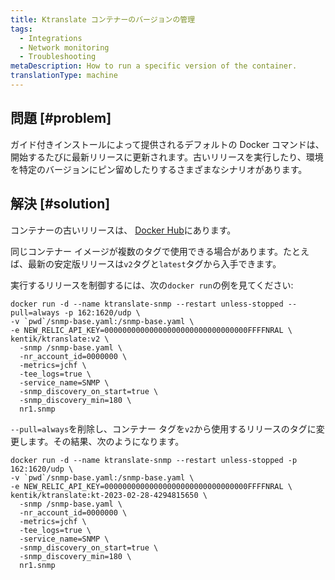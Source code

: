 ```yaml
---
title: Ktranslate コンテナーのバージョンの管理
tags:
  - Integrations
  - Network monitoring
  - Troubleshooting
metaDescription: How to run a specific version of the container.
translationType: machine
---
```


## 問題 [#problem]

ガイド付きインストールによって提供されるデフォルトの Docker コマンドは、開始するたびに最新リリースに更新されます。古いリリースを実行したり、環境を特定のバージョンにピン留めしたりするさまざまなシナリオがあります。

## 解決 [#solution]

コンテナーの古いリリースは、 [Docker Hub](https://hub.docker.com/r/kentik/ktranslate/tags)にあります。

同じコンテナー イメージが複数のタグで使用できる場合があります。たとえば、最新の安定版リリースは`v2`タグと`latest`タグから入手できます。

実行するリリースを制御するには、次の`docker run`の例を見てください:

```shell
docker run -d --name ktranslate-snmp --restart unless-stopped --pull=always -p 162:1620/udp \
-v `pwd`/snmp-base.yaml:/snmp-base.yaml \
-e NEW_RELIC_API_KEY=00000000000000000000000000000000FFFFNRAL \
kentik/ktranslate:v2 \
  -snmp /snmp-base.yaml \
  -nr_account_id=0000000 \
  -metrics=jchf \
  -tee_logs=true \
  -service_name=SNMP \
  -snmp_discovery_on_start=true \
  -snmp_discovery_min=180 \
  nr1.snmp
```

`--pull=always`を削除し、コンテナー タグを`v2`から使用するリリースのタグに変更します。その結果、次のようになります。

```shell
docker run -d --name ktranslate-snmp --restart unless-stopped -p 162:1620/udp \
-v `pwd`/snmp-base.yaml:/snmp-base.yaml \
-e NEW_RELIC_API_KEY=00000000000000000000000000000000FFFFNRAL \
kentik/ktranslate:kt-2023-02-28-4294815650 \
  -snmp /snmp-base.yaml \
  -nr_account_id=0000000 \
  -metrics=jchf \
  -tee_logs=true \
  -service_name=SNMP \
  -snmp_discovery_on_start=true \
  -snmp_discovery_min=180 \
  nr1.snmp
```